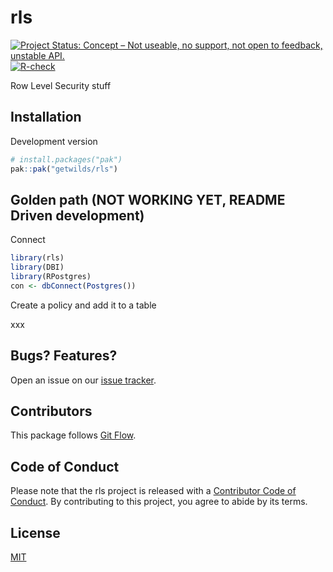 <!-- Don't edit README.md! Edit README.Rmd, then run `make readme` -->

# rls

<!-- badges: start -->
[![Project Status: Concept – Not useable, no support, not open to feedback, unstable API.](https://getwilds.org/badges/badges/concept.svg)](https://getwilds.org/badges/#concept)
[![R-check](https://github.com/getwilds/rls/actions/workflows/R-check.yml/badge.svg)](https://github.com/getwilds/rls/actions/workflows/R-check.yml)
<!-- badges: end -->

Row Level Security stuff

## Installation

Development version

```r
# install.packages("pak")
pak::pak("getwilds/rls")
```

## Golden path (NOT WORKING YET, README Driven development)

Connect

```r
library(rls)
library(DBI)
library(RPostgres)
con <- dbConnect(Postgres())
```

Create a policy and add it to a table

xxx

## Bugs? Features?

Open an issue on our [issue tracker](https://github.com/getwilds/rls/issues/).

## Contributors

This package follows [Git Flow](https://nvie.com/posts/a-successful-git-branching-model/).

## Code of Conduct

Please note that the rls project is released with a [Contributor Code of Conduct](https://contributor-covenant.org/version/2/1/CODE_OF_CONDUCT.html). By contributing to this project, you agree to abide by its terms.

## License

[MIT](LICENSE.md)
